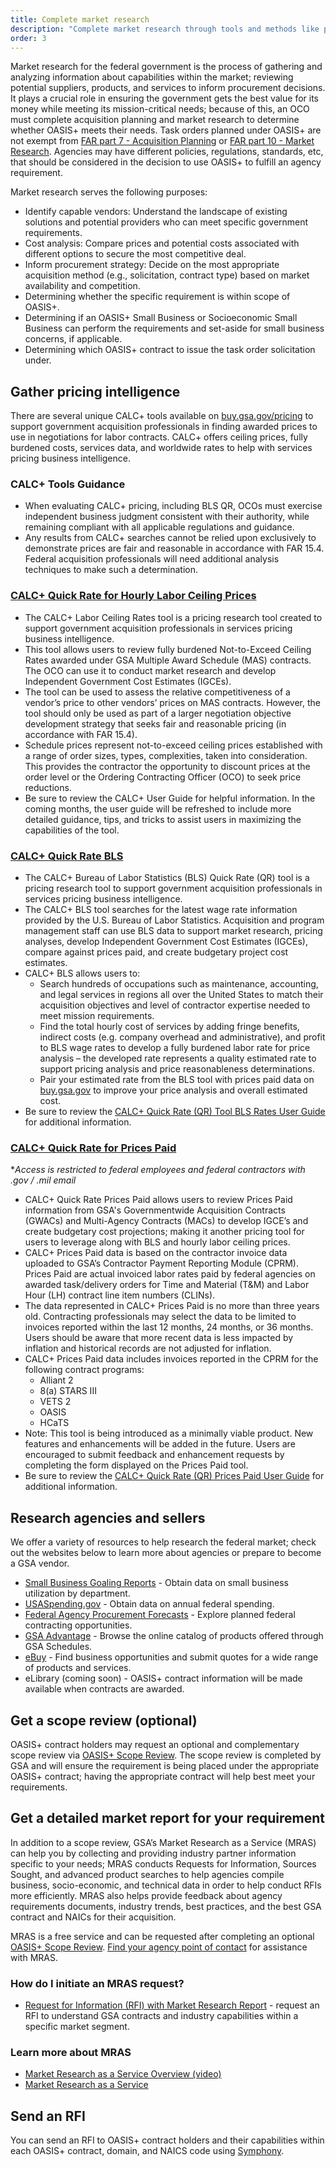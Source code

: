 ```yaml
---
title: Complete market research
description: "Complete market research through tools and methods like pricing intelligence, scope reviews, detailed market reports, and requests for information (RFIs)."
order: 3
---
```


Market research for the federal government is the process of gathering and analyzing information about capabilities within the market; reviewing potential suppliers, products, and services to inform procurement decisions. It plays a crucial role in ensuring the government gets the best value for its money while meeting its mission-critical needs; because of this, an OCO must complete acquisition planning and market research to determine whether OASIS+ meets their needs.  Task orders planned under OASIS+ are not exempt from [FAR part 7 - Acquisition Planning](https://www.acquisition.gov/far/part-7) or [FAR part 10 - Market Research](https://www.acquisition.gov/far/part-10). Agencies may have different policies, regulations, standards, etc, that should be considered in the decision to use OASIS+ to fulfill an agency requirement.

Market research serves the following purposes:

- Identify capable vendors: Understand the landscape of existing solutions and potential providers who can meet specific government requirements.
- Cost analysis: Compare prices and potential costs associated with different options to secure the most competitive deal.
- Inform procurement strategy: Decide on the most appropriate acquisition method (e.g., solicitation, contract type) based on market availability and competition.
- Determining whether the specific requirement is within scope of OASIS+. 
- Determining if an OASIS+ Small Business or Socioeconomic Small Business can perform the requirements and set-aside for small business concerns, if applicable. 
- Determining which OASIS+ contract to issue the task order solicitation under. 

## Gather pricing intelligence
There are several unique CALC+ tools available on [buy.gsa.gov/pricing](https://buy.gsa.gov/pricing/) to support government acquisition professionals in finding awarded prices to use in negotiations for labor contracts. CALC+ offers ceiling prices, fully burdened costs, services data, and worldwide rates to help with services pricing business intelligence.

### CALC+ Tools Guidance 
- When evaluating CALC+ pricing, including BLS QR, OCOs must exercise independent business judgment consistent with their authority, while remaining compliant with all applicable regulations and guidance. 
- Any results from CALC+ searches cannot be relied upon exclusively to demonstrate prices are fair and reasonable in accordance with FAR 15.4. Federal acquisition professionals will need additional analysis techniques to make such a determination. 

### [CALC+ Quick Rate for Hourly Labor Ceiling Prices](https://buy.gsa.gov/pricing/qr/mas?page=1&page_size=10&industry_code=000000&sort=asc&ordering=occupation_level&histogram=12&experience_range=0,45&price__gte=15&price__lte=500)
- The CALC+ Labor Ceiling Rates tool is a pricing research tool created to support government acquisition professionals in services pricing business intelligence.
- This tool allows users to review fully burdened Not-to-Exceed Ceiling Rates awarded under GSA Multiple Award Schedule (MAS) contracts. The OCO can use it to conduct market research and develop Independent Government Cost Estimates (IGCEs). 
- The tool can be used to assess the relative competitiveness of a vendor’s price to other vendors’ prices on MAS contracts. However, the tool should only be used as part of a larger negotiation objective development strategy that seeks fair and reasonable pricing (in accordance with FAR 15.4).
- Schedule prices represent not-to-exceed ceiling prices established with a range of order sizes, types, complexities, taken into consideration. This provides the contractor the opportunity to discount prices at the order level or the Ordering Contracting Officer (OCO) to seek price reductions.
- Be sure to review the CALC+ User Guide for helpful information. In the coming months, the user guide will be refreshed to include more detailed guidance, tips, and tricks to assist users in maximizing the capabilities of the tool.

### [CALC+ Quick Rate BLS](https://buy.gsa.gov/pricing/qr/bls?page=1&page_size=10&industry_code=000000&sort=asc&ordering=occupation_level) 
- The CALC+ Bureau of Labor Statistics (BLS) Quick Rate (QR) tool is a pricing research tool to support government acquisition professionals in services pricing business intelligence. 
- The CALC+ BLS tool searches for the latest wage rate information provided by the U.S. Bureau of Labor Statistics. Acquisition and program management staff can use BLS data to support market research, pricing analyses, develop Independent Government Cost Estimates (IGCEs), compare against prices paid, and create budgetary project cost estimates. 
- CALC+ BLS allows users to:
    * Search hundreds of occupations such as maintenance, accounting, and legal services in regions all over the United States to match their acquisition objectives and level of contractor expertise needed to meet mission requirements.
    * Find the total hourly cost of services by adding fringe benefits, indirect costs (e.g. company overhead and administrative), and profit to BLS wage rates to develop a fully burdened labor rate for price analysis – the developed rate represents a quality estimated rate to support pricing analysis and price reasonableness determinations.
    * Pair your estimated rate from the BLS tool with prices paid data on [buy.gsa.gov](https://buy.gsa.gov/) to improve your price analysis and overall estimated cost.
- Be sure to review the [CALC+ Quick Rate (QR) Tool BLS Rates User Guide](https://buy.gsa.gov/pricing/assets/documents/user-guides/CALC+%20User%20Guide%20for%20BLS%20Rates_V1.0.pdf) for additional information.

### [CALC+ Quick Rate for Prices Paid](https://buy.gsa.gov/pricing/qr/prices-paid?page=1&page_size=10&histogram=12&invoice_date_range_id=1&performance_country=us&ordering=avg_price&sort=asc)

**Access is restricted to federal employees and federal contractors with .gov / .mil email*

- CALC+ Quick Rate Prices Paid allows users to review Prices Paid information from GSA's Governmentwide Acquisition Contracts (GWACs) and Multi-Agency Contracts (MACs)  to develop IGCE’s and create budgetary cost projections; making it another pricing tool for users to leverage along with BLS and hourly labor ceiling prices.
- CALC+ Prices Paid data is based on the contractor invoice data uploaded to GSA’s Contractor Payment Reporting Module (CPRM). Prices Paid are actual invoiced labor rates paid by federal agencies on awarded task/delivery orders for Time and Material (T&M) and Labor Hour (LH) contract line item numbers (CLINs). 
- The data represented in CALC+ Prices Paid is no more than three years old. Contracting professionals may select the data to be limited to invoices reported within the last 12 months, 24 months, or 36 months. Users should be aware that more recent data is less impacted by inflation and historical records are not adjusted for inflation. 
- CALC+ Prices Paid data includes invoices reported in the CPRM for the following contract programs:
    * Alliant 2
    * 8(a) STARS III
    * VETS 2
    * OASIS
    * HCaTS
- Note: This tool is being introduced as a minimally viable product. New features and enhancements will be added in the future. Users are encouraged to submit feedback and enhancement requests by completing the form displayed on the Prices Paid tool.
- Be sure to review the [ CALC+ Quick Rate (QR) Prices Paid User Guide](https://buy.gsa.gov/pricing/assets/documents/user-guides/CALC+%20QR%20Prices%20Paid%20User%20Guide_Version%201.0.pdf) for additional information.

## Research agencies and sellers

We offer a variety of resources to help research the federal market; check out the websites below to learn more about agencies or prepare to become a GSA vendor.

- [Small Business Goaling Reports](https://sam.gov/reports/awards/static) - Obtain data on small business utilization by department.
- [USASpending.gov](https://www.usaspending.gov/#/) - Obtain data on annual federal spending.
- [Federal Agency Procurement Forecasts](https://www.acquisition.gov/procurement-forecasts) - Explore planned federal contracting opportunities. 
- [GSA Advantage](https://www.gsaadvantage.gov/) - Browse the online catalog of products offered through GSA Schedules.
- [eBuy](https://www.ebuy.gsa.gov/ebuy/) - Find business opportunities and submit quotes for a wide range of products and services.
- eLibrary (coming soon) - OASIS+ contract information will be made available when contracts are awarded.

## Get a scope review (optional)

OASIS+ contract holders may request an optional and complementary scope review via [OASIS+ Scope Review](https://feedback.gsa.gov/jfe/form/SV_6s3udkBbX9z1zee). The scope review is completed by GSA and will ensure the requirement is being placed under the appropriate OASIS+ contract; having the appropriate contract will help best meet your requirements.

## Get a detailed market report for your requirement

In addition to a scope review, GSA’s Market Research as a Service (MRAS) can help you by collecting and providing industry partner information specific to your needs; MRAS conducts Requests for Information, Sources Sought, and advanced product searches to help agencies compile business, socio-economic, and technical data in order to help conduct RFIs more efficiently. MRAS also helps provide feedback about agency requirements documents, industry trends, best practices, and the best GSA contract and NAICs for their acquisition.

MRAS is a free service and can be requested after completing an optional [OASIS+ Scope Review](https://feedback.gsa.gov/jfe/form/SV_6s3udkBbX9z1zee). [Find your agency point of contact](http://gsa.gov/csd) for assistance with MRAS.

### How do I initiate an MRAS request?

- [Request for Information (RFI) with Market Research Report](https://feedback.gsa.gov/jfe/form/SV_2cA12XMJvIWfR9Y) - request an RFI to understand GSA contracts and industry capabilities within a specific market segment.

### Learn more about MRAS

- [Market Research as a Service Overview (video)](https://youtu.be/oFW6l_csU3U)
- [Market Research as a Service](https://www.gsa.gov/about-us/organization/federal-acquisition-service/customer-and-stakeholder-engagement/market-research-as-a-service)

## Send an RFI
You can send an RFI to OASIS+ contract holders and their capabilities within each OASIS+ contract, domain, and NAICS code using [Symphony](https://oasis.app.cloud.gov/).
